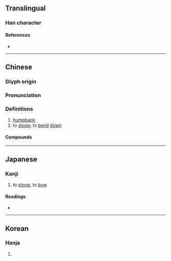 {{also|伛}}
{{character info}}
==Translingual==

===Han character===
{{Han char|rn=9|rad=人|as=11|sn=13|four=21216|canj=OSRR|ids=⿰亻區}}

====References====
* {{Han ref|kx=0114.240|dkj=01020|dj=0244.010|hdz=10209.040|uh=50B4|ud=20660|bh=DCBA|bd=56506}}

----

==Chinese==
{{zh-forms|s=伛}}

===Glyph origin===
{{Han etym}}

===Pronunciation===
{{zh-pron
|m=yǔ
|c=jyu2
|mc=y
|oc=y
|cat=v
}}

===Definitions===
{{zh-hanzi}}

# [[humpback]]
# to [[stoop]]; to [[bend]] [[down]]

====Compounds====
{{zh-der|傴傴|傴僂|傴兜|傴拊|蹇傴}}

----

==Japanese==

===Kanji===
{{ja-kanji|grade=|rs=人11}}

# to [[stoop]], to [[bow]]

====Readings====
* {{ja-readings|on=う,く|kun=かが-む, せむし-}}

----

==Korean==

===Hanja===
{{ko-hanja|hangeul=구|rv=gu|mr=ku}}

# {{rfdef|ko|sort=人11}}